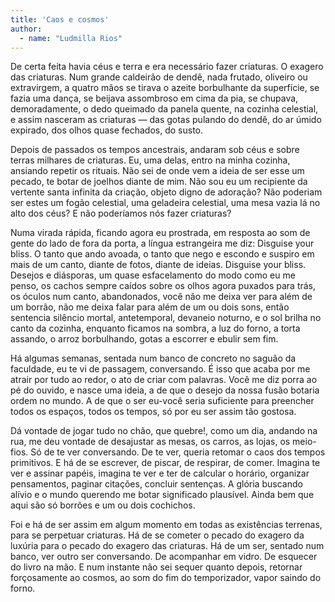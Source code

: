 ```yaml
---
title: 'Caos e cosmos'
author: 
  - name: "Ludmilla Rios"
---
```


De certa feita havia céus e terra e era necessário fazer criaturas. O exagero das criaturas. Num grande caldeirão de dendê, nada frutado, oliveiro ou extravirgem, a quatro mãos se tirava o azeite borbulhante da superfície, se fazia uma dança, se beijava assombroso em cima da pia, se chupava, demoradamente, o dedo queimado da panela quente, na cozinha celestial, e assim nasceram as criaturas — das gotas pulando do dendê, do ar úmido expirado, dos olhos quase fechados, do susto. 

Depois de passados os tempos ancestrais, andaram sob céus e sobre terras milhares de criaturas. Eu, uma delas, entro na minha cozinha, ansiando repetir os rituais. Não sei de onde vem a ideia de ser esse um pecado, te botar de joelhos diante de mim. Não sou eu um recipiente da vertente santa infinita da criação, objeto digno de adoração? Não poderiam ser estes um fogão celestial, uma geladeira celestial, uma mesa vazia lá no alto dos céus? E não poderíamos nós fazer criaturas?

Numa virada rápida, ficando agora eu prostrada, em resposta ao som de gente do lado de fora da porta, a língua estrangeira me diz: Disguise your bliss. O tanto que ando avoada, o tanto que nego e escondo e suspiro em mais de um canto, diante de fotos, diante de ideias. Disguise your bliss. Desejos e diásporas, um quase esfacelamento do modo como eu me penso, os cachos sempre caídos sobre os olhos agora puxados para trás, os óculos num canto, abandonados, você não me deixa ver para além de um borrão, não me deixa falar para além de um ou dois sons, então sentencia silêncio mortal, antetemporal, devaneio noturno, e o sol brilha no canto da cozinha, enquanto ficamos na sombra, a luz do forno, a torta assando, o arroz borbulhando, gotas a escorrer e ebulir sem fim. 

Há algumas semanas, sentada num banco de concreto no saguão da faculdade, eu te vi de passagem, conversando. É isso que acaba por me atrair por tudo ao redor, o ato de criar com palavras. Você me diz porra ao pé do ouvido, e nasce uma ideia, a de que o desejo da nossa fusão botaria ordem no mundo. A de que o ser eu-você seria suficiente para preencher todos os espaços, todos os tempos, só por eu ser assim tão gostosa.

Dá vontade de jogar tudo no chão, que quebre!, como um dia, andando na rua, me deu vontade de desajustar as mesas, os carros, as lojas, os meio-fios. Só de te ver conversando. De te ver, queria retomar o caos dos tempos primitivos. E há de se escrever, de piscar, de respirar, de comer. Imagina te ver e assinar papéis, imagina te ver e ter de calcular o horário, organizar pensamentos, paginar citações, concluir sentenças. A glória buscando alívio e o mundo querendo me botar significado plausível. Ainda bem que aqui são só borrões e um ou dois cochichos. 

Foi e há de ser assim em algum momento em todas as existências terrenas, para se perpetuar criaturas. Há de se cometer o pecado do exagero da luxúria para o pecado do exagero das criaturas. Há de um ser, sentado num banco, ver outro ser conversando. De acompanhar em vidro. De esquecer do livro na mão. E num instante não sei sequer quanto depois, retornar forçosamente ao cosmos, ao som do fim do temporizador, vapor saindo do forno. 

<a href="https://instagram.com/mill_eumanoites"><i class="bi bi-instagram"></i></a>
